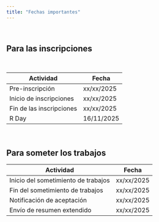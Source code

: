 ```yaml
---
title: "Fechas importantes"
---
```


<br>

## Para las inscripciones

<br>

| Actividad                | Fecha      |
|--------------------------|------------|
| Pre-inscripción          | xx/xx/2025 |
| Inicio de inscripciones  | xx/xx/2025 |
| Fin de las inscripciones | xx/xx/2025 |
| R Day                    | 16/11/2025 |


<br>

## Para someter los trabajos

| Actividad                           | Fecha             |
|-------------------------------------|-------------------|
| Inicio del sometimiento de trabajos | xx/xx/2025        |
| Fin del sometimiento de trabajos    | xx/xx/2025        |
| Notificación de aceptación          | xx/xx/2025        |
| Envío de resumen extendido          | xx/xx/2025        |


